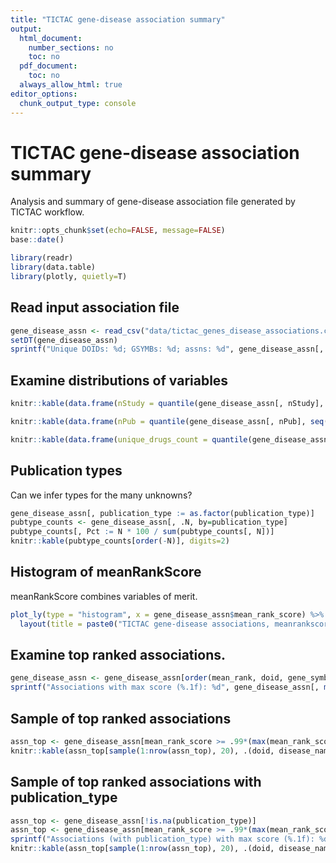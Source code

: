 ```yaml
---
title: "TICTAC gene-disease association summary"
output:
  html_document:
    number_sections: no
    toc: no
  pdf_document:
    toc: no
  always_allow_html: true
editor_options:
  chunk_output_type: console
---
```


# TICTAC gene-disease association summary

Analysis and summary of gene-disease association file generated by TICTAC workflow.

```r
knitr::opts_chunk$set(echo=FALSE, message=FALSE)
base::date()
```

```r
library(readr)
library(data.table)
library(plotly, quietly=T)
```

## Read input association file

```r
gene_disease_assn <- read_csv("data/tictac_genes_disease_associations.csv")
setDT(gene_disease_assn)
sprintf("Unique DOIDs: %d; GSYMBs: %d; assns: %d", gene_disease_assn[, uniqueN(doid)], gene_disease_assn[, uniqueN(gene_symbol)], gene_disease_assn[, uniqueN(`disease-target`)])
```

## Examine distributions of variables

```r
knitr::kable(data.frame(nStudy = quantile(gene_disease_assn[, nStudy], seq(0, 1, .25))), format = "simple", align="r", caption="nStudy")
```

```r
knitr::kable(data.frame(nPub = quantile(gene_disease_assn[, nPub], seq(0, 1, .25))), format = "simple", align="r", caption="nPub")
```

```r
knitr::kable(data.frame(unique_drugs_count = quantile(gene_disease_assn[, unique_drugs_count], seq(0, 1, .25))), format = "simple", align="r", caption="unique_drugs_count")
```

## Publication types

Can we infer types for the many unknowns?

```r
gene_disease_assn[, publication_type := as.factor(publication_type)]
pubtype_counts <- gene_disease_assn[, .N, by=publication_type]
pubtype_counts[, Pct := N * 100 / sum(pubtype_counts[, N])]
knitr::kable(pubtype_counts[order(-N)], digits=2)
```

## Histogram of meanRankScore

meanRankScore combines variables of merit.

```r
plot_ly(type = "histogram", x = gene_disease_assn$mean_rank_score) %>%
  layout(title = paste0("TICTAC gene-disease associations, meanrankscore"))
```

## Examine top ranked associations.

```r
gene_disease_assn <- gene_disease_assn[order(mean_rank, doid, gene_symbol)]
sprintf("Associations with max score (%.1f): %d", gene_disease_assn[, max(mean_rank_score)], gene_disease_assn[mean_rank_score == max(mean_rank_score), .N])
```

## Sample of top ranked associations

```r
assn_top <- gene_disease_assn[mean_rank_score >= .99*(max(mean_rank_score))]
knitr::kable(assn_top[sample(1:nrow(assn_top), 20), .(doid, disease_name, gene_symbol, tcrdTargetName, nStudy, nPub, publication_type, unique_drugs_count, mean_rank_score)])
```

## Sample of top ranked associations with publication_type

```r
assn_top <- gene_disease_assn[!is.na(publication_type)]
assn_top <- gene_disease_assn[mean_rank_score >= .99*(max(mean_rank_score))]
sprintf("Associations (with publication_type) with max score (%.1f): %d", assn_top[, max(mean_rank_score)], assn_top[mean_rank_score == max(mean_rank_score), .N])
knitr::kable(assn_top[sample(1:nrow(assn_top), 20), .(doid, disease_name, gene_symbol, tcrdTargetName, nStudy, nPub, publication_type, unique_drugs_count, mean_rank_score)][order(-mean_rank_score, -nStudy, -nPub)])
```
